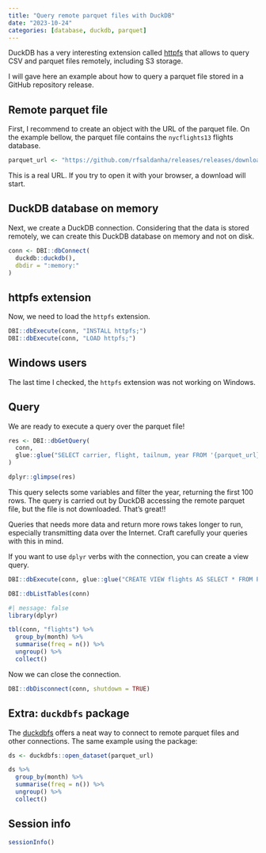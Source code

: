 ```yaml
---
title: "Query remote parquet files with DuckDB"
date: "2023-10-24"
categories: [database, duckdb, parquet]
---
```


DuckDB has a very interesting extension called [httpfs](https://duckdb.org/docs/extensions/httpfs.html) that allows to query CSV and parquet files remotely, including S3 storage.

I will gave here an example about how to query a parquet file stored in a GitHub repository release.

## Remote parquet file

First, I recommend to create an object with the URL of the parquet file. On the example bellow, the parquet file contains the `nycflights13` flights database.

```r
parquet_url <- "https://github.com/rfsaldanha/releases/releases/download/v1/flights.parquet"
```

This is a real URL. If you try to open it with your browser, a download will start.

## DuckDB database on memory

Next, we create a DuckDB connection. Considering that the data is stored remotely, we can create this DuckDB database on memory and not on disk.

```r
conn <- DBI::dbConnect(
  duckdb::duckdb(),
  dbdir = ":memory:"
)
```

## httpfs extension

Now, we need to load the `httpfs` extension.

```r
DBI::dbExecute(conn, "INSTALL httpfs;")
DBI::dbExecute(conn, "LOAD httpfs;")
```

::: callout-warning
## Windows users

The last time I checked, the `httpfs` extension was not working on Windows.
:::

## Query

We are ready to execute a query over the parquet file!

```r
res <- DBI::dbGetQuery(
  conn, 
  glue::glue("SELECT carrier, flight, tailnum, year FROM '{parquet_url}' WHERE year = 2013 LIMIT 100")
)

dplyr::glimpse(res)
```

This query selects some variables and filter the year, returning the first 100 rows. The query is carried out by DuckDB accessing the remote parquet file, but the file is not downloaded. That's great!!

::: callout-tip
Queries that needs more data and return more rows takes longer to run, especially transmitting data over the Internet. Craft carefully your queries with this in mind.
:::

If you want to use `dplyr` verbs with the connection, you can create a view query.

```r
DBI::dbExecute(conn, glue::glue("CREATE VIEW flights AS SELECT * FROM PARQUET_SCAN('{parquet_url}')"))
```

```r
DBI::dbListTables(conn)
```

```r
#| message: false
library(dplyr)

tbl(conn, "flights") %>%
  group_by(month) %>%
  summarise(freq = n()) %>%
  ungroup() %>%
  collect()
```

Now we can close the connection.

```r
DBI::dbDisconnect(conn, shutdown = TRUE)
```

## Extra: `duckdbfs` package

The [duckdbfs](https://cboettig.github.io/duckdbfs/) offers a neat way to connect to remote parquet files and other connections. The same example using the package:

```r
ds <- duckdbfs::open_dataset(parquet_url)
```

```r
ds %>%
  group_by(month) %>%
  summarise(freq = n()) %>%
  ungroup() %>%
  collect()
```

## Session info

```r
sessionInfo()
```
